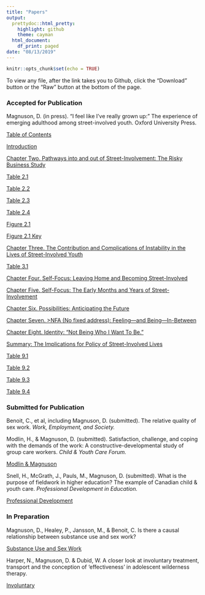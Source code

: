 ```yaml
---
title: "Papers"
output:
  prettydoc::html_pretty:
    highlight: github
    theme: cayman
  html_document:
    df_print: paged
date: "08/13/2019"
---
```


```r
knitr::opts_chunk$set(echo = TRUE)
```

To view any file, after the link takes you to Github, click the "Download" button or the "Raw" button at the bottom of the page. 

### Accepted for Publication

Magnuson, D. (in press). “I feel like I’ve really grown up:” The experience of emerging adulthood among street-involved youth. Oxford University Press.

<a href="https://github.com/magnuson8/Doug_web_site/blob/master/book_street_youth/Table_of_Contents.docx">Table of Contents</a>

<a href="https://github.com/magnuson8/Doug_web_site/blob/master/book_street_youth/Intro_July_2019.docx">Introduction</a>

<a href="https://github.com/magnuson8/Doug_web_site/blob/master/book_street_youth/ch2_RB_Study.docx">Chapter Two. Pathways into and out of Street-Involvement: The Risky Business Study </a>

<a href="https://github.com/magnuson8/Doug_web_site/blob/master/book_street_youth/Table%202.1.docx">Table 2.1</a>

<a href="https://github.com/magnuson8/Doug_web_site/blob/master/book_street_youth/Table%202.2.docx">Table 2.2</a>

<a href="https://github.com/magnuson8/Doug_web_site/blob/master/book_street_youth/Table2_3.docx">Table 2.3</a>

<a href="https://github.com/magnuson8/Doug_web_site/blob/master/book_street_youth/Table2_4.docx">Table 2.4</a>

<a href="https://github.com/magnuson8/Doug_web_site/blob/master/book_street_youth/Figure2_1.docx">Figure 2.1</a>

<a href="https://github.com/magnuson8/Doug_web_site/blob/master/book_street_youth/Figure2_1_key.docx">Figure 2.1 Key</a>


<a href="https://github.com/magnuson8/Doug_web_site/blob/master/book_street_youth/ch3_instability_final.docx">Chapter Three. The Contribution and Complications of Instability in the Lives of Street-Involved Youth</a>

<a href="https://github.com/magnuson8/Doug_web_site/blob/master/book_street_youth/table3_1.docx">Table 3.1</a>


<a href="https://github.com/magnuson8/Doug_web_site/blob/master/book_street_youth/ch4_leaving_home_final.docx">Chapter Four. Self-Focus: Leaving Home and Becoming Street-Involved</a>

<a href="https://github.com/magnuson8/Doug_web_site/blob/master/book_street_youth/ch5_self_focus_final.docx">Chapter Five. Self-Focus: The Early Months and Years of Street-Involvement</a>

<a href="https://github.com/magnuson8/Doug_web_site/blob/master/book_street_youth/ch6_possibiities_final.docx">Chapter Six. Possibilities: Anticipating the Future</a>

<a href="https://github.com/magnuson8/Doug_web_site/blob/master/book_street_youth/ch7_inbetween_ final.docx">Chapter Seven. >NFA (No fixed address): Feeling—and Being—In-Between</a>

<a href="https://github.com/magnuson8/Doug_web_site/blob/master/book_street_youth/ch8_identity_final.docx">Chapter Eight. Identity: “Not Being Who I Want To Be.”</a>

<a href="https://github.com/magnuson8/Doug_web_site/blob/master/book_street_youth/ch9_policy_final.docx">Summary:  The Implications for Policy of Street-Involved Lives
</a>

<a href="https://github.com/magnuson8/Doug_web_site/blob/master/book_street_youth/Table9_1_final.docx">Table 9.1</a>

<a href="https://github.com/magnuson8/Doug_web_site/blob/master/book_street_youth/table9_2_final.docx">Table 9.2</a>

<a href="https://github.com/magnuson8/Doug_web_site/blob/master/book_street_youth/table9_3_final.docx">Table 9.3</a>

<a href="https://github.com/magnuson8/Doug_web_site/blob/master/book_street_youth/table9_4_final.docx">Table 9.4</a>


### Submitted for Publication

Benoit, C., et al, including Magnuson, D. (submitted). The relative quality of sex work. *Work, Employment, and Society.*

Modlin, H., & Magnuson, D. (submitted). Satisfaction, challenge, and coping with the demands of the work: A constructive-developmental study of group care workers. *Child & Youth Care Forum.*

<a href="https://github.com/magnuson8/Doug_web_site/blob/master/pubs/modlin_manuscript.docx">Modlin & Magnuson</a>

Snell, H., McGrath, J., Pauls, M., Magnuson, D. (submitted). What is the purpose of fieldwork in higher education? The example of Canadian child & youth care. *Professional Development in Education.* 

<a href="https://github.com/magnuson8/Doug_web_site/blob/master/pubs/Prof_development.pdf">Professional Development</a>

### In Preparation 

Magnuson, D., Healey, P., Jansson, M., & Benoit, C. Is there a causal relationship between substance use and sex work? 

<a href="https://github.com/magnuson8/Doug_web_site_promotion/blob/master/pubs/2019-09-09_p2_substances.docx">Substance Use and Sex Work</a>


Harper, N., Magnuson, D. & Dubid, W. A closer look at involuntary treatment, transport and the conception of ‘effectiveness’ in adolescent wilderness therapy. 

<a href="https://github.com/magnuson8/Doug_web_site/blob/master/pubs/Involuntary WT_AUG_26.docx">Involuntary</a>

